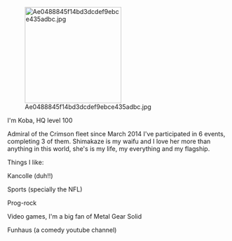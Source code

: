 [[File:Ae0488845f14bd3dcdef9ebce435adbc.jpg|thumb|220px|right]]

I'm Koba, HQ level 100

Admiral of the Crimson fleet since March 2014 I've participated in 6 events, completing 3 of them. Shimakaze is my waifu and I love her more than anything in this world, she's is my life, my everything and my flagship.

Things I like:

Kancolle (duh!!)

Sports (specially the NFL)

Prog-rock

Video games, I'm a big fan of Metal Gear Solid

Funhaus (a comedy youtube channel)